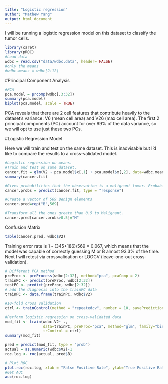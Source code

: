 ```yaml
---
title: "Logistic regression"
author: "Mathew Yang"
output: html_document
---
```

I will be running a logistic regression model on this dataset to classify the tumor cells. 
```r
library(caret)
library(pROC)
#Load data
wdbc = read.csv("data/wdbc.data", header= FALSE)
#only the means
#wdbc.means = wdbc[2:12]
```
#Principal Component Analysis

```r
#PCA
pca.model = prcomp(wdbc[,3:32])
summary(pca.model)
biplot(pca.model, scale = TRUE)                
```
PCA reveals that there are 2 cell features that contribute heavily to the dataset's variance: V6 (mean cell area) and V26 (max cell area). The first 2 principal components (PC) account for over 99% of the data variance, so we will opt to use just these two PCs.

#Logistic Regression Model

Here we will train and test on the same dataset. This is inadvisable but I'd like to compare the results to a cross-validated model.
```r
#Logistic regression on means.
#Train and test on same dataset.
cancer.fit = glm(V2 ~ pca.model$x[,1] + pca.model$x[,2], data=wdbc.means, family= binomial)
summary(cancer.fit)
```

```r
#Gives probabilities that the observation is a malignant tumor. Probability close to 1 is malignant, 0 is benign.
cancer.probs = predict(cancer.fit, type = "response")

#Create a vector of 569 Benign elements
cancer.pred=rep("B",569)

#Transform all the ones greate than 0.5 to Malignant.
cancer.pred[cancer.probs>0.5]="M"
```
Confusion Matrix
```r
table(cancer.pred, wdbc$V2)
```

Training error rate is 1 - (345+186)/569 = 0.067, which means that the model was capable of correctly guessing M or B almost 93.3% of the time. Next I will retest via crossvalidation or LOOCV (leave-one-out cross-validation).

```r
# Different PCA method
preProc <- preProcess(wdbc[2:32], method="pca", pcaComp = 2)
trainPC <- predict(preProc, wdbc[2:32])
testPC <- predict(preProc, wdbc[2:32])
# add the diagnosis into the trainPC data
trainPC <- data.frame(trainPC, wdbc$V2)
```

```r
#10-fold cross validation
ctrl <- trainControl(method = "repeatedcv", number = 10, savePredictions = TRUE)

#Perform logistic regression on cross-validated data
mod_fit <- train(wdbc.V2~ ., 
                 data=trainPC, preProc="pca", method="glm", family="binomial",
                 trControl = ctrl)
summary(mod_fit)
```

```r
pred = predict(mod_fit, type = "prob")
actual = as.numeric(wdbc$V2)-1
roc.log <- roc(actual, pred$B)
```

```r
# Plot ROC
plot.roc(roc.log, xlab = "False Positive Rate", ylab="True Positive Rate", main="ROC Curve", print.auc=TRUE)
#Get AUC
auc(roc.log)
```

